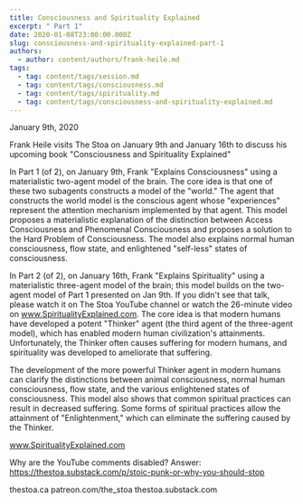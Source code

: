 ```yaml
---
title: Consciousness and Spirituality Explained
excerpt: " Part 1"
date: 2020-01-08T23:00:00.000Z
slug: consciousness-and-spirituality-explained-part-1
authors:
  - author: content/authors/frank-heile.md
tags:
  - tag: content/tags/session.md
  - tag: content/tags/consciousness.md
  - tag: content/tags/spirituality.md
  - tag: content/tags/consciousness-and-spirituality-explained.md
---
```


January 9th, 2020

Frank Heile visits The Stoa on January 9th and January 16th to discuss his upcoming book "Consciousness and Spirituality Explained"

In Part 1 (of 2), on January 9th, Frank "Explains Consciousness" using a materialistic two-agent model of the brain. The core idea is that one of these two subagents constructs a model of the "world." The agent that constructs the world model is the conscious agent whose "experiences" represent the attention mechanism implemented by that agent. This model proposes a materialistic explanation of the distinction between Access Consciousness and Phenomenal Consciousness and proposes a solution to the Hard Problem of Consciousness. The model also explains normal human consciousness, flow state, and enlightened "self-less" states of consciousness.

In Part 2 (of 2), on January 16th, Frank "Explains Spirituality" using a materialistic three-agent model of the brain; this model builds on the two-agent model of Part 1 presented on Jan 9th. If you didn't see that talk, please watch it on The Stoa YouTube channel or watch the 26-minute video on www.SpiritualityExplained.com. The core idea is that modern humans have developed a potent "Thinker" agent (the third agent of the three-agent model), which has enabled modern human civilization's attainments. Unfortunately, the Thinker often causes suffering for modern humans, and spirituality was developed to ameliorate that suffering.

The development of the more powerful Thinker agent in modern humans can clarify the distinctions between animal consciousness, normal human consciousness, flow state, and the various enlightened states of consciousness. This model also shows that common spiritual practices can result in decreased suffering. Some forms of spiritual practices allow the attainment of "Enlightenment," which can eliminate the suffering caused by the Thinker. 

www.SpiritualityExplained.com

Why are the YouTube comments disabled? Answer: https://thestoa.substack.com/p/stoic-punk-or-why-you-should-stop

thestoa.ca
patreon.com/the_stoa
thestoa.substack.com
